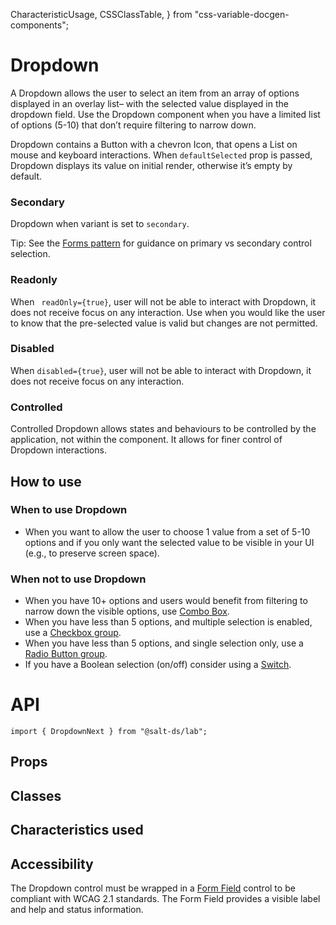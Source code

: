   CharacteristicUsage,
  CSSClassTable,
} from "css-variable-docgen-components";

<Meta title="Documentation/Lab/Dropdown Next" component={DropdownNext} />

# Dropdown

A Dropdown allows the user to select an item from an array of options displayed in an overlay list– with the selected value displayed in the dropdown field.
Use the Dropdown component when you have a limited list of options (5-10) that don’t require filtering to narrow down.

Dropdown contains a Button with a chevron Icon, that opens a List on mouse and keyboard interactions.
When `defaultSelected` prop is passed, Dropdown displays its value on initial render, otherwise it’s empty by default.

<Canvas>
  <Story id="lab-dropdown-next--default" />
</Canvas>

### Secondary

Dropdown when variant is set to `secondary`.

<Canvas>
  <Story id="lab-dropdown-next--secondary" />
</Canvas>

Tip: See the [Forms pattern](https://www.saltdesignsystem.com/salt/patterns/forms) for guidance on primary vs secondary control selection.

### Readonly

When ` readOnly={true}`, user will not be able to interact with Dropdown, it does not receive focus on any interaction.
Use when you would like the user to know that the pre-selected value is valid but changes are not permitted.

<Canvas>
  <Story id="lab-dropdown-next--readonly" />
</Canvas>

### Disabled

When `disabled={true}`, user will not be able to interact with Dropdown, it does not receive focus on any interaction.

<Canvas>
  <Story id="lab-dropdown-next--disabled" />
</Canvas>

### Controlled

Controlled Dropdown allows states and behaviours to be controlled by the application, not within the component.
It allows for finer control of Dropdown interactions.

<Canvas>
  <Story id="lab-dropdown-next--controlled" />
</Canvas>

## How to use

### When to use Dropdown

- When you want to allow the user to choose 1 value from a set of 5-10 options and if you only want the selected value to be visible in your UI (e.g., to preserve screen space).

### When not to use Dropdown

- When you have 10+ options and users would benefit from filtering to narrow down the visible options, use [Combo Box]().
- When you have less than 5 options, and multiple selection is enabled, use a [Checkbox group](https://storybook.saltdesignsystem.com/?path=/docs/documentation-core-checkbox--page).
- When you have less than 5 options, and single selection only, use a [Radio Button group](https://storybook.saltdesignsystem.com/?path=/docs/documentation-core-radio-button--page).
- If you have a Boolean selection (on/off) consider using a [Switch](https://storybook.saltdesignsystem.com/?path=/docs/documentation-lab-switch--page).

# API

```
import { DropdownNext } from "@salt-ds/lab";
```

## Props

<ArgsTable of={DropdownNext} />

## Classes

<CSSClassTable of={DropdownNext} />

## Characteristics used

<CharacteristicUsage of={DropdownNext} />

## Accessibility

The Dropdown control must be wrapped in a [Form Field](https://storybook.saltdesignsystem.com/?path=/docs/documentation-core-form-field--page) control to be compliant with WCAG 2.1 standards. The Form Field provides a visible label and help and status information.
